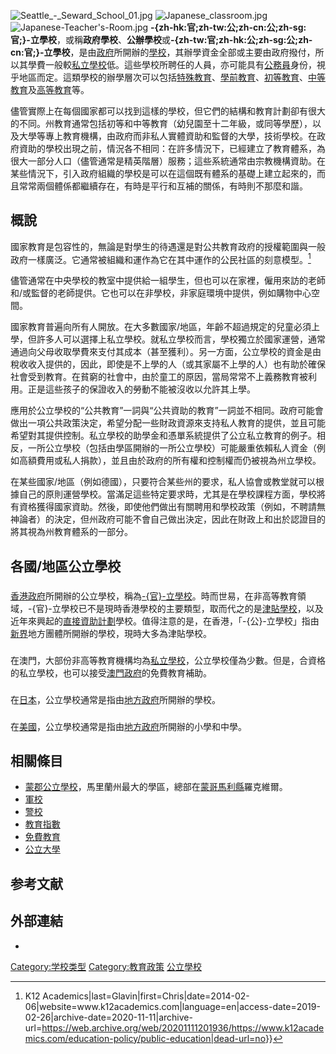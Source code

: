 {{noteTA
|1=zh-hk:官立;zh-tw:公立;zh-cn:公立;
}}
{{Otheruses}}
[[File:Seattle_-_Seward_School_01.jpg|thumb]]
[[File:Japanese_classroom.jpg|thumb]]
[[File:Japanese-Teacher's-Room.jpg|thumb]]
'''-{zh-hk:官;zh-tw:公;zh-cn:公;zh-sg:官;}-立學校'''，或稱'''政府學校'''、'''公辦學校'''或'''-{zh-tw:官;zh-hk:公;zh-sg:公;zh-cn:官;}-立學校'''，是由[[政府|政府]]所開辦的[[學校|學校]]，其辦學資金全部或主要由政府撥付，所以其學費一般較[[私立學校|私立學校]]低。這些學校所聘任的人員，亦可能具有[[公務員|公務員]]身份，視乎地區而定。這類學校的辦學層次可以包括[[特殊教育|特殊教育]]、[[學前教育|學前教育]]、[[初等教育|初等教育]]、[[中等教育|中等教育]]及[[高等教育|高等教育]]等。

儘管實際上在每個國家都可以找到這樣的學校，但它們的結構和教育計劃卻有很大的不同。州教育通常包括初等和中等教育（幼兒園至十二年級，或同等學歷），以及大學等專上教育機構，由政府而非私人實體資助和監督的大學，技術學校。在政府資助的學校出現之前，情況各不相同：在許多情況下，已經建立了教育體系，為很大一部分人口（儘管通常是精英階層）服務；這些系統通常由宗教機構資助。在某些情況下，引入政府組織的學校是可以在這個既有體系的基礎上建立起來的，而且常常兩個體係都繼續存在，有時是平行和互補的關係，有時則不那麼和諧。

== 概說 ==
國家教育是包容性的，無論是對學生的待遇還是對公共教育政府的授權範圍與一般政府一樣廣泛。它通常被組織和運作為它在其中運作的公民社區的刻意模型。<ref>{{Cite web|url=https://www.k12academics.com/education-policy/public-education|title=Public Education {{!}} K12 Academics|last=Glavin|first=Chris|date=2014-02-06|website=www.k12academics.com|language=en|access-date=2019-02-26|archive-date=2020-11-11|archive-url=https://web.archive.org/web/20201111201936/https://www.k12academics.com/education-policy/public-education|dead-url=no}}</ref>

儘管通常在中央學校的教室中提供給一組學生，但也可以在家裡，僱用來訪的老師和/或監督的老師提供。它也可以在非學校，非家庭環境中提供，例如購物中心空間。

國家教育普遍向所有人開放。在大多數國家/地區，年齡不超過規定的兒童必須上學，但許多人可以選擇上私立學校。就私立學校而言，學校獨立於國家運營，通常通過向父母收取學費來支付其成本（甚至獲利）。另一方面，公立學校的資金是由稅收收入提供的，因此，即使是不上學的人（或其家屬不上學的人）也有助於確保社會受到教育。在貧窮的社會中，由於童工的原因，當局常常不上義務教育被利用。正是這些孩子的保證收入的勞動不能被沒收以允許其上學。

應用於公立學校的“公共教育”一詞與“公共資助的教育”一詞並不相同。政府可能會做出一項公共政策決定，希望分配一些財政資源來支持私人教育的提供，並且可能希望對其提供控制。私立學校的助學金和憑單系統提供了公立私立教育的例子。相反，一所公立學校（包括由學區開辦的一所公立學校）可能嚴重依賴私人資金（例如高額費用或私人捐款），並且由於政府的所有權和控制權而仍被視為州立學校。

在某些國家/地區（例如德國），只要符合某些州的要求，私人協會或教堂就可以根據自己的原則運營學校。當滿足這些特定要求時，尤其是在學校課程方面，學校將有資格獲得國家資助。然後，即使他們做出有關聘用和學校政策（例如，不聘請無神論者）的決定，但州政府可能不會自己做出決定，因此在財政上和出於認證目的將其視為州教育體系的一部分。

== 各國/地區公立學校 ==
==={{HKG}}===
{{main|官立學校 (香港)}}
[[香港政府|香港政府]]所開辦的公立學校，稱為[[官立學校_(香港)|-{官}-立學校]]。時而世易，在非高等教育領域，-{官}-立學校已不是現時香港學校的主要類型，取而代之的是[[津貼學校|津貼學校]]，以及近年來興起的[[直接資助計劃|直接資助計劃]]學校。值得注意的是，在香港，「-{公}-立學校」指由[[新界|新界]]地方團體所開辦的學校，現時大多為津貼學校。

==={{MAC}}===
{{main|澳門教育}}
在澳門，大部份非高等教育機構均為[[私立學校|私立學校]]，公立學校僅為少數。但是，合資格的私立學校，也可以接受[[澳門政府|澳門政府]]的免費教育補助。

==={{ROC-TW}}===
{{main|中華民國教育|臺灣教育}}

==={{JPN}}===
在[[日本|日本]]，公立學校通常是指由[[地方政府|地方政府]]所開辦的學校。

==={{USA}}===
在[[美國|美國]]，公立學校通常是指由[[地方政府|地方政府]]所開辦的小學和中學。

==相關條目==
* [[蒙郡公立學校|蒙郡公立學校]]，馬里蘭州最大的學區，總部在[[蒙哥馬利縣|蒙哥馬利縣]]羅克維爾。
* [[軍校|軍校]]
* [[警校|警校]]
* [[教育指數|教育指數]]
* [[免費教育|免費教育]]
* [[公立大學|公立大學]]

== 参考文献 ==
{{Reflist}}

==外部連結==
* {{Commons category-inline|Public schools}}

{{Authority control}}

[[Category:学校类型|Category:学校类型]]
[[Category:教育政策|Category:教育政策]]
[[Category:公立學校|]]